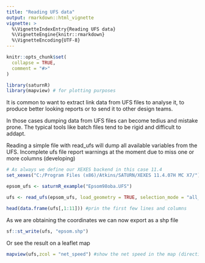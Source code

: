 ```yaml
---
title: "Reading UFS data"
output: rmarkdown::html_vignette
vignette: >
  %\VignetteIndexEntry{Reading UFS data}
  %\VignetteEngine{knitr::rmarkdown}
  %\VignetteEncoding{UTF-8}
---
```


```r
knitr::opts_chunk$set(
  collapse = TRUE,
  comment = "#>"
)
```

```r
library(saturnR)
library(mapview) # for plotting purposes
```

It is common to want to extract link data from UFS files to analyse it, to produce better looking reports
or to send it to other design teams.

In those cases dumping data from UFS files can become tedius and mistake prone. The typical tools like
batch files tend to be rigid and difficult to addapt.

Reading a simple file with read_ufs will dump all available variables from the UFS. Incomplete ufs file report
warnings at the moment due to miss one or more columns (developing)

```r
# As always we define our XEXES backend in this case 11.4
set_xexes("C:/Program Files (x86)/Atkins/SATURN/XEXES 11.4.07H MC X7/")

epsom_ufs <- saturnR_example("Epsom98oba.UFS")

ufs <- read_ufs(epsom_ufs, load_geometry = TRUE, selection_mode = "all_links")

head(data.frame(ufs[,1:11])) #prin the first few lines and columns
```

As we are obtaining the coordinates we can now export as a shp file
```r
sf::st_write(ufs, "epsom.shp")
```

Or see the result on a leaflet map

```r
mapview(ufs,zcol = "net_speed") #show the net speed in the map (directions overlapping in this example)
```

